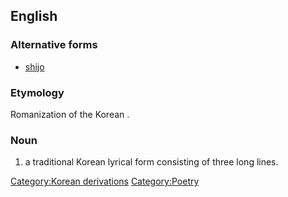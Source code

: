 ==English==

===Alternative forms===
*[[shijo]]

===Etymology===
Romanization of the Korean {{KOchar|[[시조]]}}.

===Noun===
{{en-noun|-}}
{{wikipedia}}
# a traditional Korean lyrical form consisting of three long lines.

[[Category:Korean derivations]]
[[Category:Poetry]]